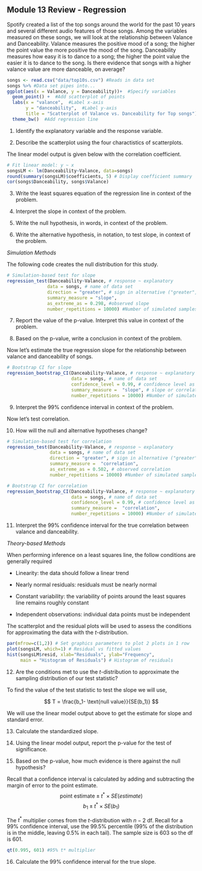 ## Module 13 Review - Regression


Spotify created a list of the top songs around the world for the past 10 years and several different audio features of those songs.  Among the variables measured on these songs, we will look at the relationship between Valance and Danceability.  Valance measures the positive mood of a song; the higher the point value the more positive the mood of the song.  Danceability measures how easy it is to dance to a song; the higher the point value the easier it is to dance to the song.  Is there evidence that songs with a higher valance value are more danceable, on average?

```r
songs <- read.csv("data/top10s.csv") #Reads in data set
songs %>% #Data set pipes into...
ggplot(aes(x = Valance, y = Danceability))+  #Specify variables
  geom_point() +  #Add scatterplot of points
  labs(x = "valance",  #Label x-axis
       y = "danceability",  #Label y-axis
       title = "Scatterplot of Valance vs. Danceability for Top songs") + #Be sure to title your plot
  theme_bw()  #Add regression line
```

1.  Identify the explanatory variable and the response variable.

\vspace{0.3in}

2. Describe the scatterplot using the four charactistics of scatterplots.


\newpage
The linear model output is given below with the correlation coefficient.
```r
# Fit linear model: y ~ x
songsLM <- lm(Danceability~Valance, data=songs)
round(summary(songsLM)$coefficients, 5) # Display coefficient summary
cor(songs$Danceability, songs$Valance)
```

3.  Write the least squares equation of the regression line in context of the problem. 

\vspace{0.5in}


4. Interpret the slope in context of the problem.

\vspace{0.7in}

5. Write the null hypothesis, in words, in context of the problem.

\vspace{1in}

6. Write the alternative hypothesis, in notation, to test slope, in context of the problem.

\vspace{0.5in}

*Simulation Methods*

The following code creates the null distribution for this study.
```r
# Simulation-based test for slope
regression_test(Danceability~Valance, # response ~ explanatory
               data = songs, # name of data set
               direction = "greater", # sign in alternative ("greater", "less", "two-sided")
               summary_measure = "slope", 
               as_extreme_as = 0.298, #observed slope
               number_repetitions = 10000) #Number of simulated samples for null distribution
```

7. Report the value of the p-value.  Interpret this value in context of the problem.

\vspace{1in}

8.  Based on the p-value, write a conclusion in context of the problem.

\vspace{1in}

Now let's estimate the true regression slope for the relationship between valance and danceability of songs.

```r
# Bootstrap CI for slope
regression_bootstrap_CI(Danceability~Valance, # response ~ explanatory
                        data = songs, # name of data set
                        confidence_level = 0.99, # confidence level as decimal
                        summary_measure =  "slope", # slope or correlation
                        number_repetitions = 10000) #Number of simulated samples for null distribution
```

9.  Interpret the 99% confidence interval in context of the problem.

\vspace{1in}

Now let's test correlation.

10.  How will the null and alternative hypotheses change?

\vspace{0.5in}
```r
# Simulation-based test for correlation
regression_test(Danceability~Valance, # response ~ explanatory
                data = songs, # name of data set
                direction = "greater", # sign in alternative ("greater", "less", "two-sided")
                summary_measure =  "correlation", 
                as_extreme_as = 0.502, # observed correlation
                number_repetitions = 10000) #Number of simulated samples for null distribution
```
       

```r
# Bootstrap CI for correlation
regression_bootstrap_CI(Danceability~Valance, # response ~ explanatory
                        data = songs, # name of data set
                        confidence_level = 0.99, # confidence level as decimal
                        summary_measure =  "correlation", 
                        number_repetitions = 10000) #Number of simulated samples for null distribution
```

11.  Interpret the 99% confidence interval for the true correlation between valance and danceability.

\newpage


*Theory-based Methods*

When performing inference on a least squares line, the follow conditions are generally required

* Linearity: the data should follow a linear trend

* Nearly normal residuals: residuals must be nearly normal

* Constant variability: the variability of points around the least squares line remains roughly constant

* Independent observations: individual data points must be independent 

The scatterplot and the residual plots will be used to assess the conditions for approximating the data with the $t$-distribution.     
```r
par(mfrow=c(1,2)) # Set graphics parameters to plot 2 plots in 1 row
plot(songsLM, which=1) # Residual vs fitted values
hist(songsLM$resid, xlab="Residuals", ylab="Frequency",
     main = "Histogram of Residuals") # Histogram of residuals
```
12. Are the conditions met to use the $t$-distribution to approximate the sampling distribution of our test statistic?

\newpage

To find the value of the test statistic to test the slope we will use, 

$$
T = \frac{b_1- \text{null value}}{SE(b_1)}
$$
 
We will use the linear model output above to get the estimate for slope and standard error.

13.  Calculate the standardized slope.

\vspace{1in}

14.  Using the linear model output, report the p-value for the test of significance.

\vspace{0.5in}
15. Based on the p-value, how much evidence is there against the null hypothesis?

\vspace{0.5in}

Recall that a confidence interval is calculated by adding and subtracting the margin of error to the point estimate.  
$$\mbox{point estimate}\pm t^* \times SE(estimate)$$
$$b_1 \pm t^* \times SE(b_1)$$
 
The $t^*$ multiplier comes from the $t$-distribution with $n-2$ df.  Recall for a 99\% confidence interval, use the 99.5\% percentile (99\% of the distribution is in the middle, leaving 0.5\% in each tail).  The sample size is 603 so the df is 601.

```r
qt(0.995, 601) #95% t* multiplier 
```

16. Calculate the 99% confidence interval for the true slope.
\vspace{1in}

\newpage
